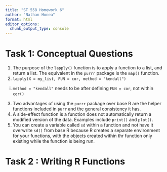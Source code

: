 ```yaml
---
title: "ST 558 Homework 6"
author: "Nathan Honea"
format: html
editor_options: 
  chunk_output_type: console
---
```


# Task 1: Conceptual Questions

1. The purpose of the `lapply()` function is to apply a function to a list, and return a list. The equivalent in the `purrr` package is the `map()` function.
2. `lapply(X = my_list, FUN = cor, method = "kendall")`
  i) `method = "kendall"` needs to be after defining `FUN = cor`, not within `cor()`
3. Two advantages of using the `purrr` package over base R are the helper functions included in `purr` and the general consistency it has.
4. A side-effect function is a function does not automatically return a modified version of the data. Examples include `print()` and `plot()`.
5. You can create a variable called `sd` within a function and not have it overwrite `sd()` from base R because R creates a separate environment for your functions, with the objects created within thr function only existing while the function is being run.

# Task 2 : Writing R Functions

```r

```


